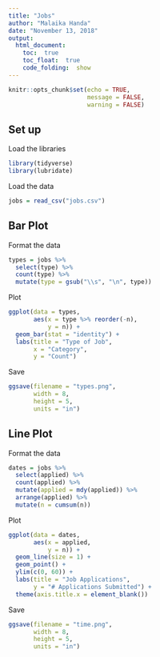---
title: "Jobs"
author: "Malaika Handa"
date: "November 13, 2018"
output: 
  html_document:
    toc:  true
    toc_float:  true
    code_folding:  show
---

```{r setup, include = FALSE}
knitr::opts_chunk$set(echo = TRUE,
                      message = FALSE,
                      warning = FALSE)
```

## Set up

Load the libraries
```{r}
library(tidyverse)
library(lubridate)
```

Load the data
```{r}
jobs = read_csv("jobs.csv")
```

## Bar Plot

Format the data
```{r}
types = jobs %>%
  select(type) %>%
  count(type) %>%
  mutate(type = gsub("\\s", "\n", type))
```

Plot
```{r}
ggplot(data = types,
       aes(x = type %>% reorder(-n),
           y = n)) +
  geom_bar(stat = "identity") +
  labs(title = "Type of Job",
       x = "Category",
       y = "Count")
```

Save
```{r}
ggsave(filename = "types.png",
       width = 8,
       height = 5,
       units = "in")
```

## Line Plot

Format the data
```{r}
dates = jobs %>%
  select(applied) %>%
  count(applied) %>%
  mutate(applied = mdy(applied)) %>%
  arrange(applied) %>%
  mutate(n = cumsum(n))
```

Plot
```{r}
ggplot(data = dates,
       aes(x = applied,
           y = n)) +
  geom_line(size = 1) +
  geom_point() +
  ylim(c(0, 60)) +
  labs(title = "Job Applications",
       y = "# Applications Submitted") +
  theme(axis.title.x = element_blank())
```

Save
```{r}
ggsave(filename = "time.png",
       width = 8,
       height = 5,
       units = "in")
```